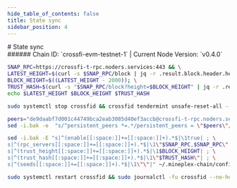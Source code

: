 ```yaml
---
hide_table_of_contents: false
title: State sync
sidebar_position: 4
---
```


<div class="h1-with-icon icon-crossfi">
# State sync
</div>
###### Chain ID: `crossfi-evm-testnet-1` | Current Node Version: `v0.4.0`

```bash
SNAP_RPC=https://crossfi-t-rpc.noders.services:443 && \
LATEST_HEIGHT=$(curl -s $SNAP_RPC/block | jq -r .result.block.header.height); \
BLOCK_HEIGHT=$((LATEST_HEIGHT - 2000)); \
TRUST_HASH=$(curl -s "$SNAP_RPC/block?height=$BLOCK_HEIGHT" | jq -r .result.block_id.hash) && \
echo $LATEST_HEIGHT $BLOCK_HEIGHT $TRUST_HASH
```
```bash
sudo systemctl stop crossfid && crossfid tendermint unsafe-reset-all --home ~/.mineplex-chain --keep-addr-book
```
```bash
peers="de9daabf7d001c44749bca2eab3085d40ef3accb@crossfi-t-rpc.noders.services:26056"
sed -i.bak -e  "s/^persistent_peers *=.*/persistent_peers = \"$peers\"/" ~/.mineplex-chain/config/config.toml
```
```bash
sed -i.bak -E "s|^(enable[[:space:]]+=[[:space:]]+).*$|\1true| ; \
s|^(rpc_servers[[:space:]]+=[[:space:]]+).*$|\1\"$SNAP_RPC,$SNAP_RPC\"| ; \
s|^(trust_height[[:space:]]+=[[:space:]]+).*$|\1$BLOCK_HEIGHT| ; \
s|^(trust_hash[[:space:]]+=[[:space:]]+).*$|\1\"$TRUST_HASH\"| ; \
s|^(seeds[[:space:]]+=[[:space:]]+).*$|\1\"\"|" ~/.mineplex-chain/config/config.toml
```
```bash
sudo systemctl restart crossfid && sudo journalctl -fu crossfid --no-hostname -o cat
```